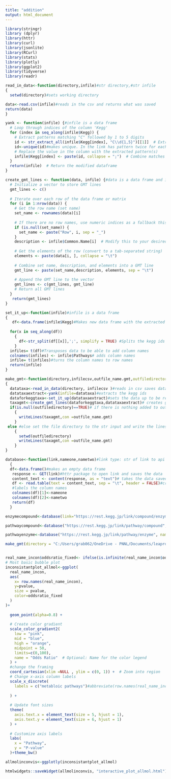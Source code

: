 ---
title: "addition"
output: html_document
---
```{r library for extracting kegg ids from url}
library(stringr)
library (dplyr)
library(httr)
library(curl)
library(jsonlite)
library(RCurl)
library(stats)
library(plotly)
library(ggplot2)
library(tidyverse)
library(readr)
```

```{r will read in a csv}
read_in_data<-function(directory,infile)#str directory,#str infile
{
  setwd(directory)#sets working directory

data<-read.csv(infile)#reads in the csv and returns what was saved
return(data)
}
```

```{r if the data is imported as links will go and extract and replace that information with a better configuration of the data}
yank <- function(infile) {#infile is a data frame
  # Loop through indices of the column 'Kegg'
  for (index in seq_along(infile$Kegg)) {
    # Extract patterns matching "C" followed by 1 to 5 digits
    id <- str_extract_all(infile$Kegg[index], "C\\d{1,5}")[[1]]  # Extract and unlist the result
    id<-unique(id)#makes unique. In the link has pattern twice for each code
    # Replace the value in the column with the extracted pattern(s)
    infile$Kegg[index] <- paste(id, collapse = ";")  # Combine matches into a single string
  }
  return(infile)  # Return the modified dataframe
}
```


```{r}
create_gmt_lines <- function(data, infile) {#data is a data frame and infile is a dataframe that contains the common name
  # Initialize a vector to store GMT lines
  gmt_lines <- c()
  
  # Iterate over each row of the data frame or matrix
  for (i in 1:nrow(data)) {
    # Get the row name (set name)
    set_name <- rownames(data)[i]
    
    # If there are no row names, use numeric indices as a fallback this should never happen if set it up is used
    if (is.null(set_name)) {
      set_name <- paste("Row", i, sep = "_")
    }
    description <- infile$Common.Name[i]  # Modify this to your desired text or logic
    
    # Get the elements of the row (convert to a tab-separated string)
    elements <- paste(data[i, ], collapse = "\t")
    
    # Combine set name, description, and elements into a GMT line
    gmt_line <- paste(set_name,description, elements, sep = "\t")
    
    # Append the GMT line to the vector
    gmt_lines <- c(gmt_lines, gmt_line)
    # Return all GMT lines
  }
   return(gmt_lines)
}
```

```{r to get the data to be in the right arrangement for the create lines function function}
set_it_up<-function(infile)#infile is a data frame
{
   df<-data.frame(infile$Kegg)#Makes new data frame with the extracted kegg ids
   
  for(x in seq_along(df))
    {
      df<-str_split(df[[x]],';', simplify = TRUE) #Splits the kegg ids by the ; am expands them through the row
    }
  infiles= t(df)#Transposes data to be able to add column names
  colnames(infiles) <- infile$Pathways# adds column names
  infile= t(infiles)#turns the column names to row names
  return(infile)
}
```

```{r a function that calls all of the necessary items to create gmt lines}
make_gmt<-function(directory,infilecsv,outfile_name.gmt,outfiledirectory=NULL)#directory type:str path to the csv infile type: str csv name,outfile_name.gmt type: str name for final gmt,outfiledirectory type: str where you want the gmt if not the same as where the csv lives
{
  datataxa<-read_in_data(directory, infilecsv )#reads in csv saves data
  datataxaextract<-yank(infile=datataxa)#extracts the kegg ids
  dataforkeggtaxa<-set_it_up(datataxaextract)#sets the data up to be read correctly by create gmt lines
  taxagmt<-create_gmt_lines(dataforkeggtaxa,datataxaextract)# creates gmt lines
  if(is.null(outfiledirectory)==TRUE)# if there is nothing added to outfiledirectory then put it where you found the csv
    {
      writeLines(taxagmt,con =outfile_name.gmt)
    }
 else #else set the file directory to the str input and write the lines of the gmt
    { 
      setwd(outfiledirectory)
      writeLines(taxagmt,con =outfile_name.gmt)
    }
}
```

```{r}
database<-function(link,nameone,nametwo)#link type: str of link to api database names type: str this name of the columns for the table
  {
  df<-data.frame()#makes an empty data frame
   response <- GET(link)#httr package to open link and saves the data
   content_text <- content(response, as = "text")# takes the data saved reads in as text
   df <- read.table(text = content_text, sep = "\t", header = FALSE)#creates table of data saved
   #labels the column names
   colnames(df)[1]<-nameone
   colnames(df)[2]<-nametwo
   return(df)
  }
```


```{r}
enzymecompound<-database(link="https://rest.kegg.jp/link/compound/enzyme", nameone = 'enzyme',nametwo = 'compound')
```
```{r}
pathwaycompound<-database("https://rest.kegg.jp/link/pathway/compound", nameone = 'compound', nametwo = 'pathway')
```
```{r}
pathwayenzyme<-database("https://rest.kegg.jp/link/pathway/enzyme", nameone = 'compound', nametwo = 'pathway')
```


```{r}
make_gmt(directory = "C:/Users/grab062/OneDrive - PNNL/Documents/leaprdatabase", infile = 'Copy-of-All-pathways-of-M.-musculus (1) (1).csv', outfile_name.gmt = 'mmusculus_metabolism_pathway_diseases.gmt', outfiledirectory = 'C:/Users/grab062/OneDrive - PNNL/Documents/project_info/gmtsdisease')
```

```{r}

```

```{r}
real_name_incon$oddsratio_fixed<- ifelse(is.infinite(real_name_incon$oddsratio), 100, real_name_incon$oddsratio)
# Most basic bubble plot
inconsistantplot_allmol<-ggplot(
  real_name_incon,
  aes(
    x= row.names(real_name_incon),
    y=pvalue,
    size = pvalue,
    color=oddsratio_fixed
  )
)+ 
  
  geom_point(alpha=0.8) +
  
  # Create color gradient
  scale_color_gradient2(
    low = "pink",
    mid = "blue",
    high = "orange",
    midpoint = 50,
    limits=c(0,100),
    name = "Odds Ratio"  # Optional: Name for the color legend
  ) +
  #change the framing
  coord_cartesian(xlim =NULL , ylim = c(0, 1)) +  # Zoom into region
  # Change x-axis column labels
  scale_x_discrete(
    labels = c("metabloic pathways")#abbreviate(row.names(real_name_incon))
    
  ) +
  
  # Update font sizes
  theme(
    axis.text.x = element_text(size = 5, hjust = 1),
    axis.text.y = element_text(size = 6, hjust = 1)
  ) +
  
  # Customize axis labels
  labs(
    x = "Pathway",
    y = "P-value"
  )+theme_bw()

allmolinconvis<-ggplotly(inconsistantplot_allmol)

htmlwidgets::saveWidget(allmolinconvis, "interactive_plot_allmol.html")
```








